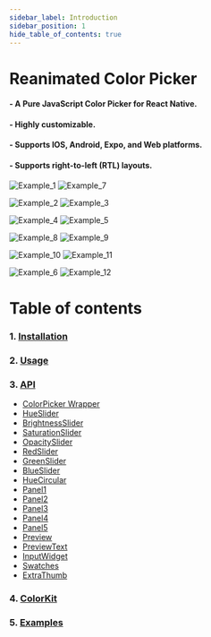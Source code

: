 ```yaml
---
sidebar_label: Introduction
sidebar_position: 1
hide_table_of_contents: true
---
```


# Reanimated Color Picker

#### - A Pure JavaScript Color Picker for React Native.

#### - Highly customizable.

#### - Supports IOS, Android, Expo, and Web platforms.

#### - Supports right-to-left (RTL) layouts.

<div className='example-images'>

![Example_1](../../images/example_1.png)
![Example_7](../../images/example_7.png)

</div>

<div className='example-images'>

![Example_2](../../images/example_2.png) ![Example_3](../../images/example_3.png)

</div>

<div className='example-images'>

![Example_4](../../images/example_4.png) ![Example_5](../../images/example_5.png)

</div>

<div className='example-images'>

![Example_8](../../images/example_8.png) ![Example_9](../../images/example_9.png)

</div>

<div className='example-images'>

![Example_10](../../images/example_10.png) ![Example_11](../../images/example_11.png)

</div>

<div className='example-images'>

![Example_6](../../images/example_6.png) ![Example_12](../../images/example_12.png)

</div>

# Table of contents

### 1. [Installation](./Installation)

### 2. [Usage](./Usage)

### 3. [API](./category/api)

- [ColorPicker Wrapper](./API/ColorPicker)
- [HueSlider](./API/HueSlider)
- [BrightnessSlider](./API/BrightnessSlider)
- [SaturationSlider](./API/SaturationSlider)
- [OpacitySlider](./API/OpacitySlider)
- [RedSlider](./API/RedSlider)
- [GreenSlider](./API/GreenSlider)
- [BlueSlider](./API/BlueSlider)
- [HueCircular](./API/HueCircular)
- [Panel1](./API/Panel1)
- [Panel2](./API/Panel2)
- [Panel3](./API/Panel3)
- [Panel4](./API/Panel4)
- [Panel5](./API/Panel5)
- [Preview](./API/Preview)
- [PreviewText](./API/PreviewText)
- [InputWidget](./API/InputWidget)
- [Swatches](./API/Swatches)
- [ExtraThumb](./API/ExtraThumb)

### 4. [ColorKit](./ColorKit)

### 5. [Examples](./Examples)
